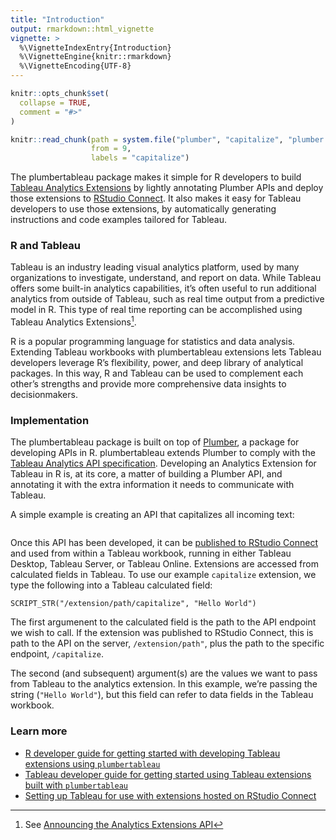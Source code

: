 ```yaml
---
title: "Introduction"
output: rmarkdown::html_vignette
vignette: >
  %\VignetteIndexEntry{Introduction}
  %\VignetteEngine{knitr::rmarkdown}
  %\VignetteEncoding{UTF-8}
---
```


```r
knitr::opts_chunk$set(
  collapse = TRUE,
  comment = "#>"
)

knitr::read_chunk(path = system.file("plumber", "capitalize", "plumber.R", package = "plumbertableau"),
                  from = 9,
                  labels = "capitalize")
```

The plumbertableau package makes it simple for R developers to build [Tableau Analytics Extensions](https://tableau.github.io/analytics-extensions-api/) by lightly annotating Plumber APIs and deploy those extensions to [RStudio Connect](https://www.rstudio.com/products/connect/). It also makes it easy for Tableau developers to use those extensions, by automatically generating instructions and code examples tailored for Tableau.

### R and Tableau
Tableau is an industry leading visual analytics platform, used by many organizations to investigate, understand, and report on data. While Tableau offers some built-in analytics capabilities, it's often useful to run additional analytics from outside of Tableau, such as real time output from a predictive model in R. This type of real time reporting can be accomplished using Tableau Analytics Extensions^[See [Announcing the Analytics Extensions API](https://www.tableau.com/about/blog/2020/3/announcing-analytics-extensions-api)].

R is a popular programming language for statistics and data analysis. Extending Tableau workbooks with plumbertableau extensions lets Tableau developers leverage R's flexibility, power, and deep library of analytical packages. In this way, R and Tableau can be used to complement each other's strengths and provide more comprehensive data insights to decisionmakers.

### Implementation
The plumbertableau package is built on top of [Plumber](https://www.rplumber.io/), a package for developing APIs in R. plumbertableau extends Plumber to comply with the [Tableau Analytics API specification](https://tableau.github.io/analytics-extensions-api/docs/ae_api_ref.html). Developing an Analytics Extension for Tableau in R is, at its core, a matter of building a Plumber API, and annotating it with the extra information it needs to communicate with Tableau.

A simple example is creating an API that capitalizes all incoming text:

```r
```

Once this API has been developed, it can be [published to RStudio Connect](https://docs.rstudio.com/connect/user/publishing/) and used from within a Tableau workbook, running in either Tableau Desktop, Tableau Server, or Tableau Online. Extensions are accessed from calculated fields in Tableau. To use our example `capitalize` extension, we type the following into a Tableau calculated field:

```
SCRIPT_STR("/extension/path/capitalize", "Hello World")
```

The first argumenent to the calculated field is the path to the API endpoint we wish to call. If the extension was published to RStudio Connect, this is path to the API on the server, `/extension/path"`, plus the path to the specific endpoint, `/capitalize`.

The second (and subsequent) argument(s) are the values we want to pass from Tableau to the analytics extension. In this example, we're passing the string (`"Hello World"`), but this field can refer to data fields in the Tableau workbook.

### Learn more
* [R developer guide for getting started with developing Tableau extensions using `plumbertableau`](r-developer-guide.html)
* [Tableau developer guide for getting started using Tableau extensions built with `plumbertableau`](tableau-developer-guide.html)
* [Setting up Tableau for use with extensions hosted on RStudio Connect](tableau-configutation.html)

